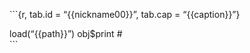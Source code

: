 

```{r, tab.id = "{{nickname00}}", tab.cap = "{{caption}}"}

load("{{path}}") 
obj$print
# <br>
```


